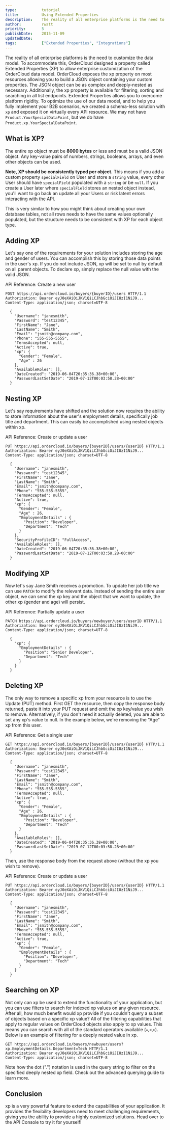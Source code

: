 ```yaml
---
type:           tutorial
title:          Using Extended Properties
description:    The reality of all enterprise platforms is the need to customize the data model. To accommodate this, OrderCloud designed a property called Extended Properties (XP) to allow enterprise customization of the OrderCloud data model.
author:         rwatt
priority:       5
publishDate:    2015-11-09
updatedDate:
tags:           ["Extended Properties", "Integrations"]
---
```


The reality of all enterprise platforms is the need to customize the data model. To accommodate this, OrderCloud designed a property called Extended Properties (XP) to allow enterprise customization of the OrderCloud data model. OrderCloud exposes the xp property on most resources allowing you to build a JSON object containing your custom properties. The JSON object can be as complex and deeply-nested as necessary. Additionally, the xp property is available for filtering, sorting and searching in all list endpoints. Extended Properties allows you to overcome platform rigidity. To optimize the use of our data model, and to help you fully implement your B2B scenarios, we created a schema-less solution with `xp` and exposed it on virtually every API resource. We may not have `Product.YourSpecialDataPoint`, but we do have `Product.xp.YourSpecialDataPoint`.

## What is XP?

The entire xp object must be **8000 bytes** or less and must be a valid JSON object. Any key-value pairs of numbers, strings, booleans, arrays, and even other objects can be used.

**Note, XP should be consistently typed per object.**  This means if you add a custom property `specialField` on User and store a `string` value, every other User should have `specialField` populated with a `string` or be `null`.  If you create a User later where `specialField` stores an nested object instead, you'll want to go back an update all your Users or risk latent errors interacting with the API.

This is very similar to how you might think about creating your own database tables, not all rows needs to have the same values optionally populated, but the structure needs to be consistent with XP for each object type.

## Adding XP

Let's say one of the requirements for your solution includes storing the age and gender of users. You can accomplish this by storing those data points in the user's xp. If you do not include JSON, xp will be set to null by default on all parent objects. To declare xp, simply replace the null value with the valid JSON.

API Reference: <Link to="/api-reference/buyers/users/create">Create a new user</Link>

```http
POST https://api.ordercloud.io/buyers/{buyerID}/users HTTP/1.1
Authorization: Bearer eyJ0eXAiOiJKV1QiLCJhbGciOiJIUzI1NiJ9...
Content-Type: application/json; charset=UTF-8

  {
    "Username": "janesmith",
    "Password": "test12345",
    "FirstName": "Jane",
    "LastName": "Smith",
    "Email": "jsmith@company.com",
    "Phone": "555-555-5555",
    "TermsAccepted": null,
    "Active": true,
    "xp": {
      "Gender": "Female",
      "Age" : 26
    },
    "AvailableRoles": [],
    "DateCreated": "2019-06-04T20:35:36.38+00:00",
    "PasswordLastSetDate": "2019-07-12T00:03:58.28+00:00"
  }
```

## Nesting XP

Let's say requirements have shifted and the solution now requires the ability to store information about the user's employment details, specifically job title and department. This can easily be accomplished using nested objects within xp.

API Reference: <Link to="/api-reference/buyers/users/save">Create or update a user</Link>

```http
PUT https://api.ordercloud.io/buyers/{buyerID}/users/{userID} HTTP/1.1
Authorization: Bearer eyJ0eXAiOiJKV1QiLCJhbGciOiJIUzI1NiJ9...
Content-Type: application/json; charset=UTF-8

  {
    "Username": "janesmith",
    "Password": "test12345",
    "FirstName": "Jane",
    "LastName": "Smith",
    "Email": "jsmith@company.com",
    "Phone": "555-555-5555",
    "TermsAccepted": null,
    "Active": true,
    "xp": {
      "Gender": "Female",
      "Age" : 26,
      "EmploymentDetails" : {
        "Position": "Developer",
        "Department": "Tech"
      }
    },
    "SecurityProfileID": "FullAccess",
    "AvailableRoles": [],
    "DateCreated": "2019-06-04T20:35:36.38+00:00",
    "PasswordLastSetDate": "2019-07-12T00:03:58.28+00:00"
  }
```

## Modifying XP

Now let's say Jane Smith receives a promotion. To update her job title we can use `PATCH` to modify the relevant data. Instead of sending the entire user object, we can send the xp key and the object that we want to update, the other xp (gender and age) will persist.

API Reference: <Link to="/api-reference/buyers/users/patch">Partially update a user</Link>

```http
PATCH https://api.ordercloud.io/buyers/newbuyer/users/userID HTTP/1.1
Authorization: Bearer eyJ0eXAiOiJKV1QiLCJhbGciOiJIUzI1NiJ9...
Content-Type: application/json; charset=UTF-8

  {
    "xp": {
      "EmploymentDetails" : {
        "Position": "Senior Developer",
        "Department": "Tech"
      }
    }
  }
```

## Deleting XP

The only way to remove a specific xp from your resource is to use the Update (PUT) method. First GET the resource, then copy the response body returned, paste it into your PUT request and omit the xp key/value you wish to remove. Alternatively, if you don't need it actually deleted, you are able to set any xp's value to null. In the example below, we're removing the "Age" xp from this user.

API Reference: <Link to="/api-reference/buyers/users/get">Get a single user</Link>

```http
GET https://api.ordercloud.io/buyers/{buyerID}/users/{userID} HTTP/1.1
Authorization: Bearer eyJ0eXAiOiJKV1QiLCJhbGciOiJIUzI1NiJ9...
Content-Type: application/json; charset=UTF-8

  {
    "Username": "janesmith",
    "Password": "test12345",
    "FirstName": "Jane",
    "LastName": "Smith",
    "Email": "jsmith@company.com",
    "Phone": "555-555-5555",
    "TermsAccepted": null,
    "Active": true,
    "xp": {
      "Gender": "Female",
      "Age" : 26,
      "EmploymentDetails" : {
        "Position": "Developer",
        "Department": "Tech"
      }
    },
    "AvailableRoles": [],
    "DateCreated": "2019-06-04T20:35:36.38+00:00",
    "PasswordLastSetDate": "2019-07-12T00:03:58.28+00:00"
  }
```

Then, use the response body from the request above (without the xp you wish to remove).

API Reference: <Link to="/api-reference/buyers/users/save">Create or update a user</Link>

```http
PUT https://api.ordercloud.io/buyers/{buyerID}/users/{userID} HTTP/1.1
Authorization: Bearer eyJ0eXAiOiJKV1QiLCJhbGciOiJIUzI1NiJ9...
Content-Type: application/json; charset=UTF-8

  {
    "Username": "janesmith",
    "Password": "test12345",
    "FirstName": "Jane",
    "LastName": "Smith",
    "Email": "jsmith@company.com",
    "Phone": "555-555-5555",
    "TermsAccepted": null,
    "Active": true,
    "xp": {
      "Gender": "Female",
      "EmploymentDetails" : {
        "Position": "Developer",
        "Department": "Tech"
      }
    }
  }
```

## Searching on XP

Not only can xp be used to extend the functionality of your application, but you can use filters to search for indexed xp values on any given resource. After all, how much benefit would xp provide if you couldn't query a subset of objects based on a specific xp value? All of the filtering capabilities that apply to regular values on OrderCloud objects also apply to xp values. This means you can search with all of the standard operators available (`=`,`<`,`>`). Below is an example of filtering for a deeply nested value in xp.

```http
GET https://api.ordercloud.io/buyers/newbuyer/users?xp.EmploymentDetails.Department=Tech HTTP/1.1
Authorization: Bearer eyJ0eXAiOiJKV1QiLCJhbGciOiJIUzI1NiJ9...
Content-Type: application/json; charset=UTF-8
```

Note how the dot (".") notation is used in the query string to filter on the specified deeply nested xp field. Check out the <Link to="knowledge-base/advanced-querying">advanced querying guide</Link> to learn more.

## Conclusion

xp is a very powerful feature to extend the capabilities of your application. It provides the flexibility developers need to meet challenging requirements, giving you the ability to provide a highly customized solutions. Head over to the API Console to try it for yourself!
